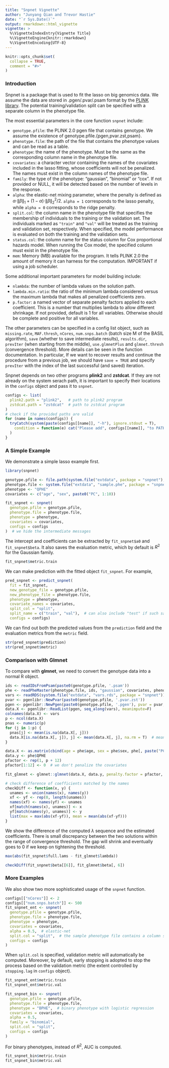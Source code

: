 ```yaml
---
title: "Snpnet Vignette"
author: "Junyang Qian and Trevor Hastie"
date: "`r Sys.Date()`"
output: rmarkdown::html_vignette
vignette: >
  %\VignetteIndexEntry{Vignette Title}
  %\VignetteEngine{knitr::rmarkdown}
  %\VignetteEncoding{UTF-8}
---
```


```r
knitr::opts_chunk$set(
  collapse = TRUE,
  comment = "#>"
)
```

### Introduction

Snpnet is a package that is used to fit the lasso on big genomics data. We assume the data are stored in .pgen/.pvar/.psam format by the [PLINK library](https://www.cog-genomics.org/plink/2.0/formats#pgen). The potential training/validation split can be specified with a separate column in the phenotype file.

The most essential parameters in the core function `snpnet` include:

- `genotype.pfile`: the PLINK 2.0 pgen file that contains genotype. We assume the existence of genotype.pfile.{pgen,pvar.zst,psam}.
- `phenotype.file`: the path of the file that contains the phenotype values and can be read as a table.
- `phenotype`: the name of the phenotype. Must be the same as the corresponding column name in the phenotype file.
- `covariates`: a character vector containing the names of the covariates included in the lasso fitting, whose coefficients will not be penalized. The names must exist in the column names of the phenotype file.
- `family`: the type of the phenotype: "gaussian", "binomial" or "cox". If not provided or NULL, it will be detected based on the number of levels in the response.
- `alpha`: the elastic-net mixing parameter, where the penalty is defined as $\alpha \cdot \|\beta\|_1 + (1-\alpha) \cdot \|\beta\|_2^2/2$. `alpha = 1` corresponds to the lasso penalty, while `alpha = 0` corresponds to the ridge penalty.
- `split.col`: the column name in the phenotype file that specifies the membership of individuals to the training or the validation set. The individuals marked as `"train"` and `"val"` will be treated as the training and validation set, respectively. When specified, the model performance is evaluated on both the training and the validation sets.
- `status.col`: the column name for the status column for Cox proportional hazards model. When running the Cox model, the specified column must exist in the phenotype file.
- `mem`: Memory (MB) available for the program. It tells PLINK 2.0 the amount of memory it can harness for the computation. IMPORTANT if using a job scheduler.

Some additional important parameters for model building include:

- `nlambda`: the number of lambda values on the solution path.
- `lambda.min.ratio`: the ratio of the minimum lambda considered versus the maximum lambda that makes all penalized coefficients zero.
- `p.factor`: a named vector of separate penalty factors applied to each coefficient. This is a number that multiplies lambda to allow different shrinkage. If not provided, default is 1 for all variables. Otherwise should be complete and positive for all variables.

The other parameters can be specified in a config list object, such as `missing.rate`, `MAF.thresh`, `nCores`, `num.snps.batch` (batch size M of the BASIL algorithm), `save` (whether to save intermediate results), `results.dir`, `prevIter` (when starting from the middle), `use.glmnetPlus` and `glmnet.thresh` (convergence threshold). More details can be seen in the function documentation. In particular, If we want to recover results and continue the procedure from a previous job, we should have `save = TRUE` and specify `prevIter` with the index of the last successful (and saved) iteration.

Snpnet depends on two other programs **plink2** and **zstdcat**. If they are not already on the system serach path, it is important to specify their locations in the `configs` object and pass it to `snpnet`.

```r
configs <- list(
  plink2.path = "plink2",   # path to plink2 program
  zstdcat.path = "zstdcat"  # path to zstdcat program
)
# check if the provided paths are valid
for (name in names(configs)) {
  tryCatch(system(paste(configs[[name]], "-h"), ignore.stdout = T),
    condition = function(e) cat("Please add", configs[[name]], "to PATH, or modify the path in the configs list.")
  )
}
```

### A Simple Example

We demonstrate a simple lasso example first.

```r
library(snpnet)
```

```r
genotype.pfile <- file.path(system.file("extdata", package = "snpnet"), "sample")
phenotype.file <- system.file("extdata", "sample.phe", package = "snpnet")
phenotype <- "QPHE"
covariates <- c("age", "sex", paste0("PC", 1:10))

fit_snpnet <- snpnet(  
  genotype.pfile = genotype.pfile,
  phenotype.file = phenotype.file,
  phenotype = phenotype,
  covariates = covariates,
  configs = configs
)  # we hide the intermediate messages
```

The intercept and coefficients can be extracted by `fit_snpnet$a0` and `fit_snpnet$beta`. It also saves the evaluation metric, which by default is $R^2$ for the Gaussian family.

```r
fit_snpnet$metric.train
```

We can make prediction with the fitted object `fit_snpnet`. For example,
```r
pred_snpnet <- predict_snpnet(
  fit = fit_snpnet,
  new_genotype_file = genotype.pfile,
  new_phenotype_file = phenotype.file,
  phenotype = phenotype,
  covariate_names = covariates,
  split_col = "split",
  split_name = c("train", "val"),  # can also include "test" if such samples are available in the phenotype file
  configs = configs)
```

We can find out both the predicted values from the `prediction` field and the evaluation metrics from the `metric` field.

```r
str(pred_snpnet$prediction)
str(pred_snpnet$metric)
```

### Comparison with Glmnet

To compare with **glmnet**, we need to convert the genotype data into a normal R object.

```r
ids <- readIDsFromPsam(paste0(genotype.pfile, '.psam'))
phe <- readPheMaster(phenotype.file, ids, "gaussian", covariates, phenotype, NULL, NULL, configs)
vars <- readRDS(system.file("extdata", "vars.rds", package = "snpnet"))
pvar <- pgenlibr::NewPvar(paste0(genotype.pfile, '.pvar.zst'))
pgen <- pgenlibr::NewPgen(paste0(genotype.pfile, '.pgen'), pvar = pvar, sample_subset = NULL)
data.X <- pgenlibr::ReadList(pgen, seq_along(vars), meanimpute=F)
colnames(data.X) <- vars
p <- ncol(data.X)
pnas <- numeric(p)
for (j in 1:p) {
  pnas[j] <- mean(is.na(data.X[, j]))
  data.X[is.na(data.X[, j]), j] <- mean(data.X[, j], na.rm = T)  # mean imputation
}
```

```r
data.X <- as.matrix(cbind(age = phe$age, sex = phe$sex, phe[, paste("PC", 1:10, sep = "")], data.X))
data.y <- phe$QPHE
pfactor <- rep(1, p + 12)
pfactor[1:12] <- 0  # we don't penalize the covariates

fit_glmnet <- glmnet::glmnet(data.X, data.y, penalty.factor = pfactor, standardize = F)
```

```r
# check difference of coefficients matched by the names
checkDiff <- function(x, y) {
  unames <- union(names(x), names(y))
  xf <- yf <- rep(0, length(unames))
  names(xf) <- names(yf) <- unames
  xf[match(names(x), unames)] <- x
  yf[match(names(y), unames)] <- y
  list(max = max(abs(xf-yf)), mean = mean(abs(xf-yf)))
}
```

We show the difference of the computed $\lambda$ sequence and the estimated coefficients. There is small discrepancy between the two solutions within the range of convergence threshold. The gap will shrink and eventually goes to 0 if we keep on tightening the threshold.

```r
max(abs(fit_snpnet$full.lams - fit_glmnet$lambda))
```

```r
checkDiff(fit_snpnet$beta[[6]], fit_glmnet$beta[, 6])
```

### More Examples

We also show two more sophisticated usage of the `snpnet` function.
```r
configs[["nCores"]] <- 2
configs[["num.snps.batch"]] <- 500
fit_snpnet_ent <- snpnet(
  genotype.pfile = genotype.pfile,
  phenotype.file = phenotype.file,
  phenotype = phenotype,
  covariates = covariates,
  alpha = 0.5,  # elastic-net
  split.col = "split",  # the sample phenotype file contains a column specifying the training/validation subsets
  configs = configs
)
```

When `split.col` is specified, validation metric will automatically be computed. Moreover, by default, early stopping is adopted to stop the process based on the validation metric (the extent controlled by `stopping.lag` in `configs` object).

```r
fit_snpnet_ent$metric.train
fit_snpnet_ent$metric.val
```

```r
fit_snpnet_bin <- snpnet(
  genotype.pfile = genotype.pfile,
  phenotype.file = phenotype.file,
  phenotype = "BPHE",  # binary phenotype with logistic regression
  covariates = covariates,
  alpha = 0.5,
  family = "binomial",
  split.col = "split",
  configs = configs
)
```

For binary phenotypes, instead of $R^2$, AUC is computed.

```r
fit_snpnet_bin$metric.train
fit_snpnet_bin$metric.val
```
